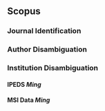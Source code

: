 ## Scopus

### Journal Identification 

### Author Disambiguation 

### Institution Disambiguation 

#### IPEDS *Ming*

#### MSI Data *Ming*



